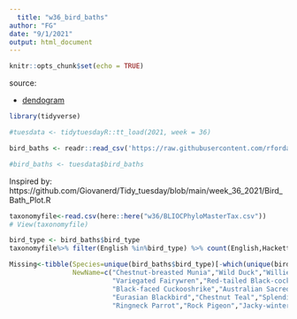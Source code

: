 ```yaml
---
  title: "w36_bird_baths"
author: "FG"
date: "9/1/2021"
output: html_document
---
```

  
  ```r
knitr::opts_chunk$set(echo = TRUE)
```

source: 
  
  - [dendogram](http://www.sthda.com/english/wiki/beautiful-dendrogram-visualizations-in-r-5-must-known-methods-unsupervised-machine-learning)



```r
library(tidyverse)
```

```r
#tuesdata <- tidytuesdayR::tt_load(2021, week = 36)

bird_baths <- readr::read_csv('https://raw.githubusercontent.com/rfordatascience/tidytuesday/master/data/2021/2021-08-31/bird_baths.csv')

#bird_baths <- tuesdata$bird_baths
```

Inspired by: https://github.com/Giovanerd/Tidy_tuesday/blob/main/week_36_2021/Bird_Bath_Plot.R

```r
taxonomyfile<-read.csv(here::here("w36/BLIOCPhyloMasterTax.csv"))
# View(taxonomyfile)
```



```r
bird_type <- bird_baths$bird_type
taxonomyfile%>% filter(English %in%bird_type) %>% count(English,Hackett_FineClades)
```




```r
Missing<-tibble(Species=unique(bird_baths$bird_type)[-which(unique(bird_baths$bird_type) %in%taxonomyfile$English)],
                NewName=c("Chestnut-breasted Munia","Wild Duck","Willie-wagtail","Grey Teal","Red-backed Fairywren",
                          "Variegated Fairywren","Red-tailed Black-cockatoo","Asian Dollarbird",
                          "Black-faced Cuckooshrike","Australian Sacred Ibis","Dusky Myzomela","Australian Wood Duck",
                          "Eurasian Blackbird","Chestnut Teal","Splendid Fairywren","Superb Fairywren","Little Wattlebird",
                          "Ringneck Parrot","Rock Pigeon","Jacky-winter","Crimson Rosella","Scarlet Myzomela"))
```

```r

```




